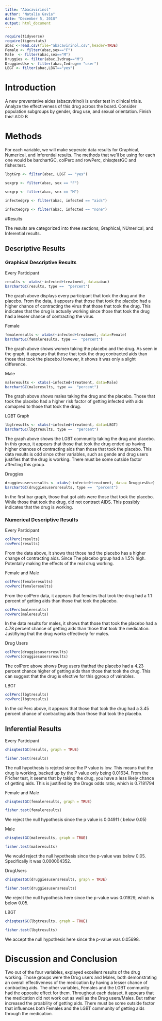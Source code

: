 ---
title: "Abacavirinol"
author: "Natalie Gavia"
date: "December 5, 2018"
output: html_document
---

```{r include=FALSE,echo=FALSE}
require(tidyverse)
require(tigerstats)
abac <-read.csv(file="abacavirinol.csv",header=TRUE)
Female <- filter(abac,sex=="F")
Male  <- filter(abac,sex=="M")
Druggies <- filter(abac,Ivdrug=="M")
DruggiesUse <- filter(abac,Ivdrug== "user")
LBGT <- filter(abac,LBGT=="yes")
```

# Introduction 

<!--In this section you explain what you are trying to show.  Where did the data come from?  What is the research or other question you are trying to answer?.  If you skimp in this section expect to be marked down in your grade. Paint a picture of the project a couple of paragraphs is expected!-->

A new  preventative aides (abacavirinol) is under test in clinical trials. Analyze the effectiveness of this drug across the board. Consider population subgroups by gender, drug use, and sexual orientation. Finish this! ADD B

# Methods

<!--Decide on your methods:  use "variable analysis" or other appropriate descriptors.  Make sure to choose at least one graphical method and at least one numerical method. Discuss what data manipulations may be needed for example subsetting or other binning procedures and what sort of graphical displays and inferential tools will be used!--> 
For each variable, we will make seperate data results for Graphical, Numerical, and Inferential results. The methods that we'll be using for each one would be barchartGC, colPerc and rowPerc, chisqtestGC and fisher.test.

```{r}
lbgtGrp <- filter(abac, LBGT == "yes")
```

```{r}
sexgrp <- filter(abac, sex == "F")
```


```{r}
sexgrp <- filter(abac, sex == "M")
```

```{r}
infectedgrp <- filter(abac, infected == "aids")
```

```{r}
infectedgrp <- filter(abac, infected == "none")
```

#Results

<!--Divide this section into two sub-sections:  One for your descriptive  results and one for your inferential results.!-->

The results are categorized into three sections; Graphical, NUmerical, and Inferential results.

## Descriptive Results

### Graphical Descriptive Results

<!--Graphical results here.  Make sure to show your code.  Provide appropriate labels for axes, giving units if possible, and provide a good title for the graph, too.  Use the graphical results to describe the patterns if any that exist in the data as focused toward the research question. Bottom line is to explain the features of the graph that are relevant to conforming or departing to what is expected by your null hypothesis !-->


Every Participant
```{r}
results <- xtabs(~infected+treatment, data=abac)
barchartGC(results, type ==  "percent")

```
The graph above displays every participant that took the drug and the placebo. From the data, it appears that those that took the placebo had a higher chance of contracting the virus that those that took the drug. This indicates that the drug is actually working since those that took the drug had a lesser chance of contracting the virus.



Female
```{r}
femaleresults <- xtabs(~infected+treatment, data=Female)
barchartGC(femaleresults, type ==  "percent")

```

The graph above shows women taking the placebo and the drug. As seen in the graph, it appears that those that took the  drug contracted aids than those that took the placebo.However, it shows it was only a slight difference.


Male
```{r}
maleresults <- xtabs(~infected+treatment, data=Male)
barchartGC(maleresults, type ==  "percent")

```

The graph above shows males taking the drug and the placebo. Those that took the placebo had a higher risk factor of getting infected with aids comapred to those that took the drug.

LGBT Graph

```{r}
lbgtresults <- xtabs(~infected+treatment, data=LBGT)
barchartGC(lbgtresults, type ==  "percent")

```
The graph above shows the LGBT community taking the drug and placebo. In this group, it appears that those that took the drug ended up having higher chances of contracting aids than those that took the placebo. This data results is odd since other variables, such as gende and drug users justifies that the drug is working. There must be some outside factor affecting this group.



Druggies
```{r}
druggiesusersresults <- xtabs(~infected+treatment, data= DruggiesUse)
barchartGC(druggiesusersresults, type ==  "percent")

```
In the first bar graph, those that got aids were those that took the placebo. While those that took the drug, did not contract AIDS. This possibly indicates that the drug is working.






### Numerical Descriptive Results

<!--Numerical results go here. Use the numerical results to describe the patterns if any that exist in the data as focused toward the research question!-->

Every Participant
```{r}
colPerc(results)
rowPerc(results)
```

From the data above, it shows that those had the placebo has a higher change of contracting aids. Since The placebo group had a 1.5% high. Potentally making the effects of the real drug working.

Female and Male
```{r}
colPerc(femaleresults)
rowPerc(femaleresults)
```
From the colPerc data, it appears that females that took the drug had a 1.1 percent of getting aids than those that took the placebo.

```{r}
colPerc(maleresults)
rowPerc(maleresults)
```
In the data results for males, it shows that those that took the placebo had a 4.78 percent chance of getting aids than those that took the medication. Justifiying that the drug works effectively for males.

Drug Users

```{r}
colPerc(druggiesusersresults)
rowPerc(druggiesusersresults)
```

The colPerc above shows Drug users thathad the placebo had a 4.23 percent chance higher of getting aids than those that took the drug. This can suggest that the drug is efective for this ggroup of vairables. 


LBGT 

```{r}
colPerc(lbgtresults)
rowPerc(lbgtresults)
```
In the colPerc above, it appears that those that took the drug had a 3.45 percent chance of contracting aids than those that took the placebo.

## Inferential Results

<!--State hypothesis clearly.  Make sure your discussion of the inferential test covers all the aspects that the test output produces, such as test statistic, p-value etc.  Make a decision about the null hypothesis, explain the assumptions on which the selected test/procedure was based, and why the chosen procedure satisfys the assumptions and is appropriate to answer the research question!-->

Every Participant


```{r}
chisqtestGC(results, graph = TRUE)
```
```{r}
fisher.test(results)
```



The null hypothesis is rejcted since the P value is low. This means that the drug is working, backed up by the P value only being 0.01634.
From the Fricher test, it seems that by taking the drug, you have a less likely chance of getting aids. This is justified by the Drugs odds ratio, which is 0.7181794

Female and Male

```{r}
chisqtestGC(femaleresults, graph = TRUE)
```
```{r}
fisher.test(femaleresults)
```

We reject the null hypothesis since the p value is 0.04911 ( below 0.05)

Male

```{r}
chisqtestGC(maleresults, graph = TRUE)
```
```{r}
fisher.test(maleresults)
```

We would reject the null hypothesis since the p-value was below 0.05. Specifically it was 0.000004352.


DrugUsers

```{r}
chisqtestGC(druggiesusersresults, graph = TRUE)
```
```{r}
fisher.test(druggiesusersresults)
```
We reject the null hypothesis here since the p-value was 0.01929, which is below 0.05.


LBGT
```{r}
chisqtestGC(lbgtresults, graph = TRUE)
```

```{r}
fisher.test(lbgtresults)
```

We accept the null hypothesis here since the p-value was 0.05698.


# Discussion and Conclusion

<!--Discussion and conclusion here.  If you found a relationship be sure to consider whether the relationship occurs because one of the variavbles causes the other, or whether they perhasps are related for some other reason.  Watch the chapter 6 videos from the GeorgeTown videos collection.!-->

Two out of the four variables, explayed excellent results of the drug working. Those groups were the Drug users and Males, both demonstrating an overall effectiveness of the medication by having a lesser chance of contracting aids. The other variables, Females and the LGBT community had the opposite effect for them. Throughout each dataset, it appears that the medication did not work out as well as the Drug users/Males. But rather increased the proability of getting aids. There must be some outside factor that influences both Females and the LGBT community of getting aids through the medication. 

